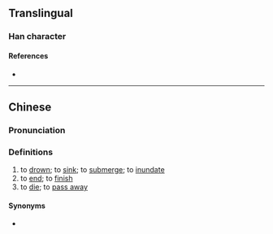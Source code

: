 {{character info/new}}
==Translingual==

===Han character===
{{Han char|rn=85|rad=水|as=06|sn=9|four=|canj=ENEM|ids=⿰氵丞}}

====References====
* {{Han ref|kx=0619.220|dkj=17357|dj=1014.140|hdz=31617.050|uh=6D06|ud=27910}}

----

==Chinese==
{{zh-forms}}

===Pronunciation===
{{zh-pron
|m=chéng
|c=sing4
|mc=
|oc=
|ma=
|cat=v
}}

===Definitions===
{{zh-hanzi}}

# to [[drown]]; to [[sink]]; to [[submerge]]; to [[inundate]]
# to [[end]]; to [[finish]]
# to [[die]]; to [[pass away]]

====Synonyms====
* {{zh-l|沒}}